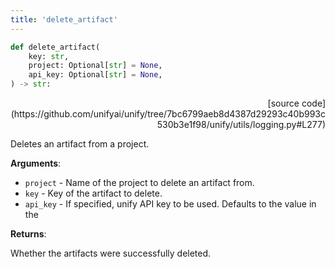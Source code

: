 ```yaml
---
title: 'delete_artifact'
---
```


```python
def delete_artifact(
    key: str,
    project: Optional[str] = None,
    api_key: Optional[str] = None,
) -> str:
```

<p align="right">[source code](https://github.com/unifyai/unify/tree/7bc6799aeb8d4387d29293c40b993c530b3e1f98/unify/utils/logging.py#L277)</p>

Deletes an artifact from a project.

**Arguments**:

- `project` - Name of the project to delete an artifact from.
- `key` - Key of the artifact to delete.
- `api_key` - If specified, unify API key to be used. Defaults to the value in the



**Returns**:

Whether the artifacts were successfully deleted.